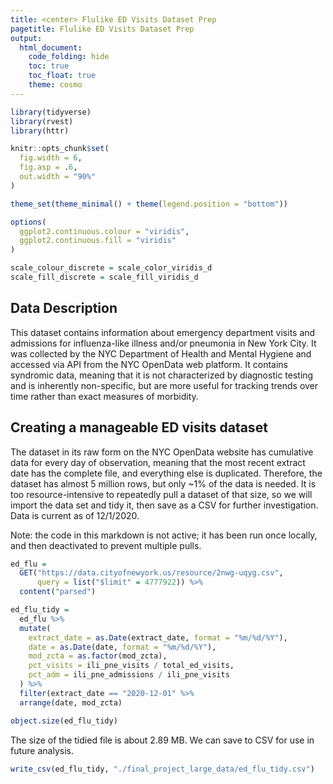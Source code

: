 ```yaml
---
title: <center> Flulike ED Visits Dataset Prep
pagetitle: Flulike ED Visits Dataset Prep
output: 
  html_document:
    code_folding: hide
    toc: true
    toc_float: true
    theme: cosmo
---
```


```r
library(tidyverse)
library(rvest)
library(httr)

knitr::opts_chunk$set(
  fig.width = 6,
  fig.asp = .6,
  out.width = "90%"
)

theme_set(theme_minimal() + theme(legend.position = "bottom"))

options(
  ggplot2.continuous.colour = "viridis",
  ggplot2.continuous.fill = "viridis"
)

scale_colour_discrete = scale_color_viridis_d
scale_fill_discrete = scale_fill_viridis_d
```

## Data Description

This dataset contains information about emergency department visits and admissions for influenza-like illness and/or pneumonia in New York City. It was collected by the NYC Department of Health and Mental Hygiene and accessed via API from the NYC OpenData web platform. It contains syndromic data, meaning that it is not characterized by diagnostic testing and is inherently non-specific, but are more useful for tracking trends over time rather than exact measures of morbidity.

## Creating a manageable ED visits dataset

The dataset in its raw form on the NYC OpenData website has cumulative data for every day of observation, meaning that the most recent extract date has the complete file, and everything else is duplicated. Therefore, the dataset has almost 5 million rows, but only ~1% of the data is needed. It is too resource-intensive to repeatedly pull a dataset of that size, so we will import the data set and tidy it, then save as a CSV for further investigation. Data is current as of 12/1/2020.

Note: the code in this markdown is not active; it has been run once locally, and then deactivated to prevent multiple pulls. 

```r
ed_flu = 
  GET("https://data.cityofnewyork.us/resource/2nwg-uqyg.csv",
      query = list("$limit" = 4777922)) %>% 
  content("parsed") 

ed_flu_tidy = 
  ed_flu %>% 
  mutate(
    extract_date = as.Date(extract_date, format = "%m/%d/%Y"),
    date = as.Date(date, format = "%m/%d/%Y"),
    mod_zcta = as.factor(mod_zcta), 
    pct_visits = ili_pne_visits / total_ed_visits,
    pct_adm = ili_pne_admissions / ili_pne_visits
  ) %>% 
  filter(extract_date == "2020-12-01" %>% 
  arrange(date, mod_zcta)

object.size(ed_flu_tidy)
```

The size of the tidied file is about 2.89 MB. We can save to CSV for use in future analysis.

```r
write_csv(ed_flu_tidy, "./final_project_large_data/ed_flu_tidy.csv")
```



